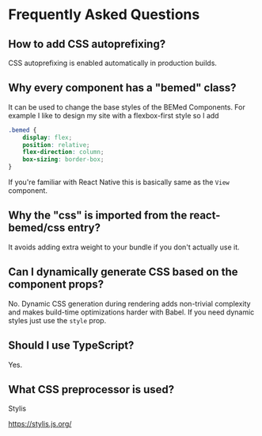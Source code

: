 # Frequently Asked Questions

## How to add CSS autoprefixing?

CSS autoprefixing is enabled automatically in production builds.

## Why every component has a "bemed" class?

It can be used to change the base styles of the BEMed Components. For example
I like to design my site with a flexbox-first style so I add

```css
.bemed {
    display: flex;
    position: relative;
    flex-direction: column;
    box-sizing: border-box;
}
```

If you're familiar with React Native this is basically same as the `View` component.

## Why the "css" is imported from the react-bemed/css entry?

It avoids adding extra weight to your bundle if you don't actually use it.

## Can I dynamically generate CSS based on the component props?

No. Dynamic CSS generation during rendering adds non-trivial complexity and
makes build-time optimizations harder with Babel. If you need dynamic styles
just use the `style` prop.

## Should I use TypeScript?

Yes.

## What CSS preprocessor is used?

Stylis

<https://stylis.js.org/>
